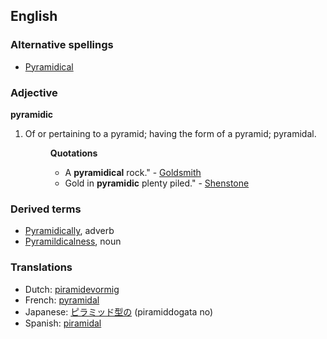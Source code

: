 ==English==

===Alternative spellings===
* [[Pyramidical]]

===Adjective===
'''pyramidic'''

# Of or pertaining to a pyramid; having the form of a pyramid; pyramidal.
#:'''Quotations'''
#:*A '''pyramidical''' rock." - [[Goldsmith]]
#:*Gold in '''pyramidic''' plenty piled." - [[Shenstone]]

===Derived terms===
*[[Pyramidically]], adverb
*[[Pyramildicalness]], noun

===Translations===
{{rfc-level|Translations at L3+ (AutoFormat would have corrected level of Derived terms)}}
*Dutch: [[piramidevormig]]
*French: [[pyramidal]]
*Japanese: [[ピラミッド型の]] (piramiddogata no)
*Spanish: [[piramidal]]